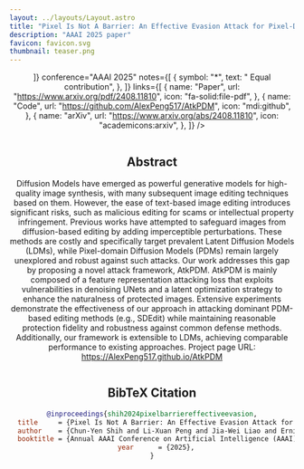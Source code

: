 ```yaml
---
layout: ../layouts/Layout.astro
title: "Pixel Is Not A Barrier: An Effective Evasion Attack for Pixel-Domain Diffusion Models"
description: "AAAI 2025 paper"
favicon: favicon.svg
thumbnail: teaser.png
---
```









<Header
  title={frontmatter.title}
  authors={[
    {
      name: "Chun-Yen Shih",
      url: "",
      notes: ["*", "1", "2"],
    },
    {
      name: "Li-Xuan Peng",
      url: "https://alexpeng517.github.io/",
      notes: ["*", "1"],
    },
    {
      name: "Jia-Wei Liao",
      url: "https://jwliao1209.github.io/",
      notes: ["1", "2"],
    },
    {
      name: "Ernie Chu",
      url: "https://www.cs.jhu.edu/~schu23/",
      notes: ["3"],
    },
    {
      name: "Cheng-Fu Chou",
      url: "https://www.csie.ntu.edu.tw/~ccf/",
      notes: ["2"],
    },
    {
      name: "Jun-Cheng Chen",
      url: "https://homepage.citi.sinica.edu.tw/pages/pullpull/",
      notes: ["1"],
    },
  ]}
  institutions={[
    {
      name: "Research Center for Information Technology Innovation, Academia Sinica",
      notes: ["1"],
      logo: citi_logo,
    },
    {
      name: "National Tawian University",
      notes: ["2"],
      logo: ntu_logo,
    },
    {
      name: "Johns Hopkins University",
      notes: ["3"],
      logo: jhu_logo
    }

  ]}
  conference="AAAI 2025"
  notes={[
    {
      symbol: "*",
      text: " Equal contribution",
    },
  ]}
  links={[
    {
      name: "Paper",
      url: "https://www.arxiv.org/pdf/2408.11810",
      icon: "fa-solid:file-pdf",
    },
    {
      name: "Code",
      url: "https://github.com/AlexPeng517/AtkPDM",
      icon: "mdi:github",
    },
    {
      name: "arXiv",
      url: "https://www.arxiv.org/abs/2408.11810",
      icon: "academicons:arxiv",
    },
  ]}
  />


<Figure caption="">
    <Image source={overview} width="800" altText="overview"/>
</Figure>

## Abstract

Diffusion Models have emerged as powerful generative models for high-quality image synthesis, with many subsequent image editing techniques based on them. However, the ease of text-based image editing introduces significant risks, such as malicious editing for scams or intellectual property infringement. Previous works have attempted to safeguard images from diffusion-based editing by adding imperceptible perturbations. These methods are costly and specifically target prevalent Latent Diffusion Models (LDMs), while Pixel-domain Diffusion Models (PDMs) remain largely unexplored and robust against such attacks. Our work addresses this gap by proposing a novel attack framework, AtkPDM. AtkPDM is mainly composed of a feature representation attacking loss that exploits vulnerabilities in denoising UNets and a latent optimization strategy to enhance the naturalness of protected images. Extensive experiments demonstrate the effectiveness of our approach in attacking dominant PDM-based editing methods (e.g., SDEdit) while maintaining reasonable protection fidelity and robustness against common defense methods. Additionally, our framework is extensible to LDMs, achieving comparable performance to existing approaches. Project page URL: https://AlexPeng517.github.io/AtkPDM

<Figure caption="<b>Figure. Qualitative results compared to the previous methods.</b> Our adversarial images can effectively corrupt the edited results without significant fidelity decrease. The same column shares the same random seed for fair comparisons.">
    <Image source={teaser} width="800" altText="teaser"/>
</Figure>


## BibTeX Citation

```bibtex
@inproceedings{shih2024pixelbarriereffectiveevasion,
  title     = {Pixel Is Not A Barrier: An Effective Evasion Attack for Pixel-Domain Diffusion Models},
  author    = {Chun-Yen Shih and Li-Xuan Peng and Jia-Wei Liao and Ernie Chu and Cheng-Fu Chou and Jun-Cheng Chen},
  booktitle = {Annual AAAI Conference on Artificial Intelligence (AAAI)},
  year      = {2025},
}
```